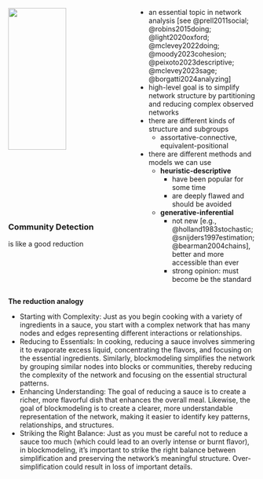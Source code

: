 ##

:::: {.columns}
::: {.column width="50%"}
![](media/reduction.jpg){width=70% .shadow-img}

### Community Detection
[is like a good reduction]{.nord-footer}
:::

::: {.column width="50%"}
- an essential topic in network analysis [[see @prell2011social; @robins2015doing; @light2020oxford; @mclevey2022doing; @moody2023cohesion; @peixoto2023descriptive; @mclevey2023sage; @borgatti2024analyzing]]{.nord-light}
- high-level goal is to simplify network structure by partitioning and [reducing]{.kn-pink} complex observed networks
- there are different kinds of structure and subgroups
  - assortative-connective, equivalent-positional
- there are different methods and models we can use
  - **heuristic-descriptive**
    - have been popular for some time
    - are deeply flawed and should be avoided
  - **generative-inferential**
    - not new [[e.g., @holland1983stochastic; @snijders1997estimation; @bearman2004chains]]{.nord-light}, better and more accessible than ever
    - strong opinion: must become be the standard
:::
::::

::: {.notes}
**The reduction analogy**

- Starting with Complexity: Just as you begin cooking with a variety of ingredients in a sauce, you start with a complex network that has many nodes and edges representing different interactions or relationships.
- Reducing to Essentials: In cooking, reducing a sauce involves simmering it to evaporate excess liquid, concentrating the flavors, and focusing on the essential ingredients. Similarly, blockmodeling simplifies the network by grouping similar nodes into blocks or communities, thereby reducing the complexity of the network and focusing on the essential structural patterns.
- Enhancing Understanding: The goal of reducing a sauce is to create a richer, more flavorful dish that enhances the overall meal. Likewise, the goal of blockmodeling is to create a clearer, more understandable representation of the network, making it easier to identify key patterns, relationships, and structures.
- Striking the Right Balance: Just as you must be careful not to reduce a sauce too much (which could lead to an overly intense or burnt flavor), in blockmodeling, it’s important to strike the right balance between simplification and preserving the network’s meaningful structure. Over-simplification could result in loss of important details.
:::
